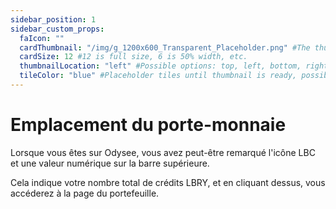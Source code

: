 ---
sidebar_position: 1
sidebar_custom_props:
  faIcon: ""
  cardThumbnail: "/img/g_1200x600_Transparent_Placeholder.png" #The thumbnail on the category card.
  cardSize: 12 #12 is full size, 6 is 50% width, etc.
  thumbnailLocation: "left" #Possible options: top, left, bottom, right, none
  tileColor: "blue" #Placeholder tiles until thumbnail is ready, possible options: blue, cream, darkpurple, lightpurple, mauve, orange, pink, none
---

# Emplacement du porte-monnaie

Lorsque vous êtes sur Odysee, vous avez peut-être remarqué l'icône LBC et une valeur numérique sur la barre supérieure.

Cela indique votre nombre total de crédits LBRY, et en cliquant dessus, vous accéderez à la page du portefeuille.

